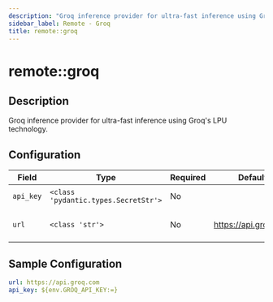 ```yaml
---
description: "Groq inference provider for ultra-fast inference using Groq's LPU technology."
sidebar_label: Remote - Groq
title: remote::groq
---
```


# remote::groq

## Description

Groq inference provider for ultra-fast inference using Groq's LPU technology.

## Configuration

| Field | Type | Required | Default | Description |
|-------|------|----------|---------|-------------|
| `api_key` | `<class 'pydantic.types.SecretStr'>` | No |  | The Groq API key |
| `url` | `<class 'str'>` | No | https://api.groq.com | The URL for the Groq AI server |

## Sample Configuration

```yaml
url: https://api.groq.com
api_key: ${env.GROQ_API_KEY:=}
```
